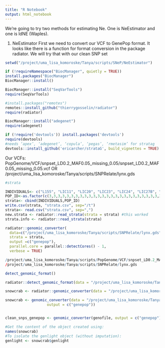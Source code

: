 ```yaml
---
title: "R Notebook"
output: html_notebook
---
```


We're going to try two methods for estimating Ne. One is NeEstimator and one is ldNE (Waples). 

1. NeEstimator
First we need to convert our VCF to GenePop format. It looks like there is a function for format conversion in the package radiator. We will try that with our clean SNP set
```r
setwd("/project/uma_lisa_komoroske/Tanya/scripts/SNeP/NeEstimator")

if (!requireNamespace("BiocManager", quietly = TRUE))
install.packages("BiocManager")
BiocManager::install()

BiocManager::install("SeqVarTools")
require(SeqVarTools)

#install.packages("remotes")
remotes::install_github("thierrygosselin/radiator")
require(radiator)

BiocManager::install("adegenet")
require(adegenet)

if (!require('devtools')) install.packages('devtools')
require(devtools)
#needs ‘apex’, ‘adegenet’, ‘copula’, ‘pegas’, ‘rmetasim’ for stratag
devtools::install_github('ericarcher/strataG', build_vignettes = TRUE)

```
Our VCFs:
PopGenome/VCF/snpset_LD0.2_MAF0.05_missing_0.05/snpset_LD0.2_MAF0.05_missing_0.05.vcf OR 
/project/uma_lisa_komoroske/Tanya/scripts/SNPRelate/lynx.gds
```r
#strata

INDIVIDUALS<- c("L155", "LIC11", "LIC20", "LIC23", "LIC24", "LIC27B", "LIC28", "LIC31", "LIC32", "LIC36", "LIC46", "LIC47", "LIC48", "LIC54", "LIC57", "LIC60", "LIC8", "LIC9", "LIT2", "LIT5", "LRK10", "LRK11", "LRK12", "LRK13", "LRK17", "LRK22", "a109", "a182", "a202", "a33", "a475", "a494", "a507", "a697", "a772", "a794", "a803", "a818", "a857", "b114", "b124", "b13", "b188", "b23", "b276","b554", "b90", "c165", "c323", "c548", "cb15", "cn42", "cb7", "f264", "f457", "fha_024", "fha_042", "fha_043", "l09_003", "l09_007", "l09_015")
POP_ID<-as.factor(c(3,3,3,3,3,3,3,3,3,3,3,3,3,3,3,3,3,3,3,3,3,3,3,3,3,3,3,3,1,1,2,2,3,3,1,3,1,1,3,1,1,1,1,3,2,1,3,1,1,3,3,3,3,1,1,1,1,1,3,1,3))
strata<- cbind(INDIVIDUALS,POP_ID)
write.csv(strata, "strata.csv", sep="/t")
strata<- read.csv("strata.csv", sep=",")
new.strata <- radiator::read_strata(strata = strata) #this worked
strata.info <- radiator::read_strata(strata)

radiator::genomic_converter(
  data=c("/project/uma_lisa_komoroske/Tanya/scripts/SNPRelate/lynx.gds"),
  strata = strata,
  output =c("genepop"),
  parallel.core = parallel::detectCores() - 1,
  verbose = TRUE)

/project/uma_lisa_komoroske/Tanya/scripts/PopGenome/VCF/snpset_LD0.2_MAF0.05_missing_0.05/
/project/uma_lisa_komoroske/Tanya/scripts/SNPRelate/lynx.gds

detect_genomic_format()

radiator::detect_genomic_format(data = "/project/uma_lisa_komoroske/Tanya/scripts/PopGenome/VCF/snpset_LD0.2_MAF0.05_missing_0.05/snpset_LD0.2_MAF0.05_missing_0.05.vcf")

snowcrab <- radiator::genomic_converter(data = "/project/uma_lisa_komoroske/Tanya/scripts/PopGenome/VCF/snpset_LD0.2_MAF0.05_missing_0.05/snpset_LD0.2_MAF0.05_missing_0.05.vcf", strata = strata, output = c("genepop"))

snowcrab <- genomic_converter(data = "/project/uma_lisa_komoroske/Tanya/scripts/PopGenome/VCF/snpset_LD0.2_MAF0.05_missing_0.05/snpset_LD0.2_MAF0.05_missing_0.05.vcf", strata = strata,
                   output = c("genepop"))


clean_snps_genepop <- genomic_converter(genofile, output = c("genepop"))

#Get the content of the object created using:
names(snowcrab)
#To isolate the genlight object (without imputation):
genlight <- snowcrab$genlight



```

